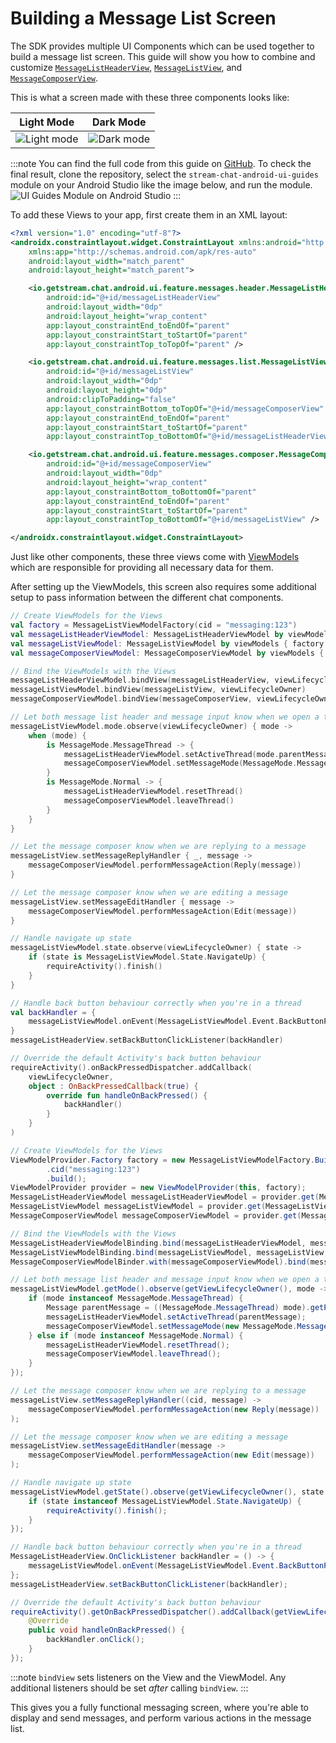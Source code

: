 
# Building a Message List Screen

The SDK provides multiple UI Components which can be used together to build a message list screen. This guide will show you how to combine and customize [`MessageListHeaderView`](02-message-list-header.mdx), [`MessageListView`](03-message-list.mdx), and [`MessageComposerView`](../06-message-composer/01-message-composer.mdx).

This is what a screen made with these three components looks like:

| Light Mode | Dark Mode |
| --- | --- |
|![Light mode](../../assets/chat_view_light.png)|![Dark mode](../../assets/chat_view_dark.png)| 

:::note
You can find the full code from this guide on [GitHub](https://github.com/GetStream/stream-chat-android/tree/main/stream-chat-android-ui-guides/src/main/java/io/getstream/chat/android/guides/catalog/uicomponents/messagesscreen). To check the final result, clone the repository, select the `stream-chat-android-ui-guides` module on your Android Studio like the image below, and run the module. ![UI Guides Module on Android Studio](../../assets/ui_guides_module_android_studio.png)
:::

To add these Views to your app, first create them in an XML layout:

```xml
<?xml version="1.0" encoding="utf-8"?>
<androidx.constraintlayout.widget.ConstraintLayout xmlns:android="http://schemas.android.com/apk/res/android"
    xmlns:app="http://schemas.android.com/apk/res-auto"
    android:layout_width="match_parent"
    android:layout_height="match_parent">

    <io.getstream.chat.android.ui.feature.messages.header.MessageListHeaderView
        android:id="@+id/messageListHeaderView"
        android:layout_width="0dp"
        android:layout_height="wrap_content"
        app:layout_constraintEnd_toEndOf="parent"
        app:layout_constraintStart_toStartOf="parent"
        app:layout_constraintTop_toTopOf="parent" />

    <io.getstream.chat.android.ui.feature.messages.list.MessageListView
        android:id="@+id/messageListView"
        android:layout_width="0dp"
        android:layout_height="0dp"
        android:clipToPadding="false"
        app:layout_constraintBottom_toTopOf="@+id/messageComposerView"
        app:layout_constraintEnd_toEndOf="parent"
        app:layout_constraintStart_toStartOf="parent"
        app:layout_constraintTop_toBottomOf="@+id/messageListHeaderView" />

    <io.getstream.chat.android.ui.feature.messages.composer.MessageComposerView
        android:id="@+id/messageComposerView"
        android:layout_width="0dp"
        android:layout_height="wrap_content"
        app:layout_constraintBottom_toBottomOf="parent"
        app:layout_constraintEnd_toEndOf="parent"
        app:layout_constraintStart_toStartOf="parent"
        app:layout_constraintTop_toBottomOf="@+id/messageListView" />

</androidx.constraintlayout.widget.ConstraintLayout>
```

Just like other components, these three views come with [ViewModels](../01-getting-started.mdx#viewmodels) which are responsible for providing all necessary data for them.

After setting up the ViewModels, this screen also requires some additional setup to pass information between the different chat components.

<Tabs>
<TabItem value="kotlin" label="Kotlin">

```kotlin
// Create ViewModels for the Views
val factory = MessageListViewModelFactory(cid = "messaging:123")
val messageListHeaderViewModel: MessageListHeaderViewModel by viewModels { factory }
val messageListViewModel: MessageListViewModel by viewModels { factory }
val messageComposerViewModel: MessageComposerViewModel by viewModels { factory }

// Bind the ViewModels with the Views
messageListHeaderViewModel.bindView(messageListHeaderView, viewLifecycleOwner)
messageListViewModel.bindView(messageListView, viewLifecycleOwner)
messageComposerViewModel.bindView(messageComposerView, viewLifecycleOwner)

// Let both message list header and message input know when we open a thread
messageListViewModel.mode.observe(viewLifecycleOwner) { mode ->
    when (mode) {
        is MessageMode.MessageThread -> {
            messageListHeaderViewModel.setActiveThread(mode.parentMessage)
            messageComposerViewModel.setMessageMode(MessageMode.MessageThread(mode.parentMessage))
        }
        is MessageMode.Normal -> {
            messageListHeaderViewModel.resetThread()
            messageComposerViewModel.leaveThread()
        }
    }
}

// Let the message composer know when we are replying to a message
messageListView.setMessageReplyHandler { _, message ->
    messageComposerViewModel.performMessageAction(Reply(message))
}

// Let the message composer know when we are editing a message
messageListView.setMessageEditHandler { message ->
    messageComposerViewModel.performMessageAction(Edit(message))
}

// Handle navigate up state
messageListViewModel.state.observe(viewLifecycleOwner) { state ->
    if (state is MessageListViewModel.State.NavigateUp) {
        requireActivity().finish()
    }
}

// Handle back button behaviour correctly when you're in a thread
val backHandler = {
    messageListViewModel.onEvent(MessageListViewModel.Event.BackButtonPressed)
}
messageListHeaderView.setBackButtonClickListener(backHandler)

// Override the default Activity's back button behaviour
requireActivity().onBackPressedDispatcher.addCallback(
    viewLifecycleOwner,
    object : OnBackPressedCallback(true) {
        override fun handleOnBackPressed() {
            backHandler()
        }
    }
)
```
</TabItem>

<TabItem value="java" label="Java">

```java
// Create ViewModels for the Views
ViewModelProvider.Factory factory = new MessageListViewModelFactory.Builder()
        .cid("messaging:123")
        .build();
ViewModelProvider provider = new ViewModelProvider(this, factory);
MessageListHeaderViewModel messageListHeaderViewModel = provider.get(MessageListHeaderViewModel.class);
MessageListViewModel messageListViewModel = provider.get(MessageListViewModel.class);
MessageComposerViewModel messageComposerViewModel = provider.get(MessageComposerViewModel.class);

// Bind the ViewModels with the Views
MessageListHeaderViewModelBinding.bind(messageListHeaderViewModel, messageListHeaderView, getViewLifecycleOwner());
MessageListViewModelBinding.bind(messageListViewModel, messageListView, getViewLifecycleOwner());
MessageComposerViewModelBinder.with(messageComposerViewModel).bind(messageComposerView, getViewLifecycleOwner());

// Let both message list header and message input know when we open a thread
messageListViewModel.getMode().observe(getViewLifecycleOwner(), mode -> {
    if (mode instanceof MessageMode.MessageThread) {
        Message parentMessage = ((MessageMode.MessageThread) mode).getParentMessage();
        messageListHeaderViewModel.setActiveThread(parentMessage);
        messageComposerViewModel.setMessageMode(new MessageMode.MessageThread(parentMessage, null));
    } else if (mode instanceof MessageMode.Normal) {
        messageListHeaderViewModel.resetThread();
        messageComposerViewModel.leaveThread();
    }
});

// Let the message composer know when we are replying to a message
messageListView.setMessageReplyHandler((cid, message) ->
    messageComposerViewModel.performMessageAction(new Reply(message))
);

// Let the message composer know when we are editing a message
messageListView.setMessageEditHandler(message ->
    messageComposerViewModel.performMessageAction(new Edit(message))
);

// Handle navigate up state
messageListViewModel.getState().observe(getViewLifecycleOwner(), state -> {
    if (state instanceof MessageListViewModel.State.NavigateUp) {
        requireActivity().finish();
    }
});

// Handle back button behaviour correctly when you're in a thread
MessageListHeaderView.OnClickListener backHandler = () -> {
    messageListViewModel.onEvent(MessageListViewModel.Event.BackButtonPressed.INSTANCE);
};
messageListHeaderView.setBackButtonClickListener(backHandler);

// Override the default Activity's back button behaviour
requireActivity().getOnBackPressedDispatcher().addCallback(getViewLifecycleOwner(), new OnBackPressedCallback(true) {
    @Override
    public void handleOnBackPressed() {
        backHandler.onClick();
    }
});
```
</TabItem>
</Tabs>

:::note
`bindView` sets listeners on the View and the ViewModel. Any additional listeners should be set _after_ calling `bindView`.
:::

This gives you a fully functional messaging screen, where you're able to display and send messages, and perform various actions in the message list.
